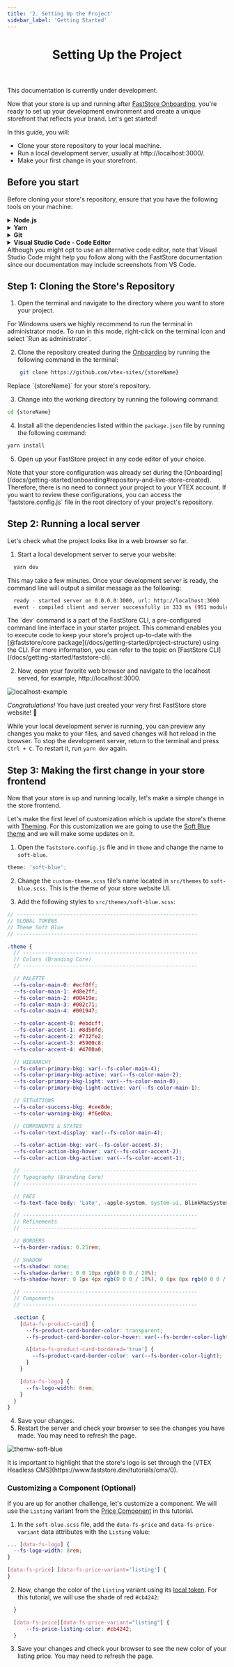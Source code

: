 ```yaml
---
title: '2. Setting Up the Project'
sidebar_label: 'Getting Started'
---
```



<header>

# Setting Up the Project

</header>

<Callout type="warning" emoji="⚠️">
  This documentation is currently under development.
</Callout>

Now that your store is up and running after [FastStore Onboarding](/docs/getting-started/1-faststore-onboarding/overview), you're ready to set up your development environment and create a unique storefront that reflects your brand. Let's get started!

In this guide, you will:

- Clone your store repository to your local machine.
- Run a local development server, usually at http://localhost:3000/.
- Make your first change in your storefront.

## Before you start

Before cloning your store's repository, ensure that you have the following tools on your machine:

<details>
  <summary>
    <b>Node.js</b>
  </summary>
  <p>
    <p>
      To run your FastStore project, you must have{' '}
      <b>
        <a href="">Node.js</a>
      </b>{' '}
      version 15.0.0 or later installed on your computer.
    </p>
    <ul>
      <li>
        -{' '}
        <b>
          <a href="https://nodejs.org/tr/download/package-manager#macos">
            Install Node.js on macOS using Homebrew
          </a>
        </b>
      </li>
      <li>
        -{' '}
        <b>
          <a href="https://nodejs.org/tr/download/package-manager#windows-1">
            Install Node.js on Windows
          </a>
        </b>{' '}
      </li>
      <li>
        -{' '}
        <b>
          <a href="https://nodejs.org/tr/download/package-manager#debian-and-ubuntu-based-linux-distributions">
            Install Node.js on Linux
          </a>
        </b>
      </li>
    </ul>
  </p>
</details>

<details>
  <summary>
    <b>Yarn</b>
  </summary>
    <p>
      We will use the <strong><a href="https://yarnpkg.com/">yarn</a></strong> command-line interface to add functionalities to the store and also run tasks, such as starting a development server.
    </p>
      <details>
          <summary>Install Yarn on macOS by running the following:</summary>
          ```bash
            brew install yarn
          ```
        </details>

        <details>
          <summary>Install Yarn on Windows by running the following:</summary>
          ```bash
            npm install -g yarn
          ```
        </details>

</details>

<details>
  <summary>
    <b>Git</b>
  </summary>
  <p>
    When developing your store's website, you will use
    [Git](https://git-scm.com/) to push your code to the cloud. You will also
    use Git to download and install the required files for your project.
  </p>
  <ul>
    <li>
      -{' '}
      <strong>
        <a href="https://git-scm.com/download/mac">
          Install Git on macOS using Homebrew
        </a>
      </strong>
    </li>
    <li>
      -{' '}
      <strong>
        <a href="https://git-scm.com/download/win">Install Git on Windows</a>
      </strong>{' '}
    </li>
    <li>
      -{' '}
      <strong>
        <a href="https://git-scm.com/download/linux">Install Git on Linux</a>
      </strong>
    </li>
  </ul>
</details>

<details>
  <summary>
    <b>Visual Studio Code - Code Editor</b>
  </summary>
  <p>
    When developing your store's website, you will need a code editor to write
    the code for your project, such as{' '}
    <strong>
      <a href="https://code.visualstudio.com/">Visual Studio Code</a>
    </strong>{' '}
    (a.k.a., VS Code). Visit the{' '}
    <strong>
      <a href="https://code.visualstudio.com/">VS Code</a>
    </strong>{' '}
    website, download and install the version appropriate to your operating
    system.
  </p>
</details>

<Callout type="info" emoji="ℹ️">
  Although you might opt to use an alternative code editor, note that Visual
  Studio Code might help you follow along with the FastStore documentation since
  our documentation may include screenshots from VS Code.
</Callout>

## Step 1: Cloning the Store's Repository

1. Open the terminal and navigate to the directory where you want to store your project.

<Callout type="info" emoji="ℹ️">
  For Windowns users we highly recommend to run the terminal in administrator
  mode. To run in this mode, right-click on the terminal icon and select `Run as
  administrator`.
</Callout>

2. Clone the repository created during the [Onboarding](/docs/getting-started/onboarding#repository-and-live-store-created) by running the following command in the terminal:

```bash
    git clone https://github.com/vtex-sites/{storeName}
```

<Callout type="warning" emoji="⚠️">
  Replace `{storeName}` for your store's repository.
</Callout>

3. Change into the working directory by running the following command:

```bash
cd {storeName}
```

4. Install all the dependencies listed within the `package.json` file by running the following command:

```bash
yarn install
```

5.  Open up your FastStore project in any code editor of your choice.

<Callout type="info" emoji="ℹ️">
  Note that your store configuration was already set during the
  [Onboarding](/docs/getting-started/onboarding#repository-and-live-store-created).
  Therefore, there is no need to connect your project to your VTEX account. If
  you want to review these configurations, you can access the
  `faststore.config.js` file in the root directory of your project's repository.
</Callout>

## Step 2: Running a local server

Let's check what the project looks like in a web browser so far.

1. Start a local development server to serve your website:

```bash
  yarn dev
```

This may take a few minutes. Once your development server is ready, the command line will output a similar message as the following:

```bash
  ready - started server on 0.0.0.0:3000, url: http://localhost:3000
  event - compiled client and server successfully in 333 ms (951 modules)
```

<Callout type="info" emoji="ℹ️">
  The `dev` command is a part of the FastStore CLI, a pre-configured command
  line interface in your starter project. This command enables you to execute
  code to keep your store's project up-to-date with the [@faststore/core
  package](/docs/getting-started/project-structure) using the CLI. For more
  information, you can refer to the topic on [FastStore
  CLI](/docs/getting-started/faststore-cli).
</Callout>

2. Now, open your favorite web browser and navigate to the localhost served, for example, http://localhost:3000.

![localhost-example](https://vtexhelp.vtexassets.com/assets/docs/src/starter-gif___42003e72ece61064991a34c3f14e398f.gif)

_Congratulations!_ You have just created your very first FastStore store website! 🎉

While your local development server is running, you can preview any changes you make to your files, and saved changes will hot reload in the browser. To stop the development server, return to the terminal and press `Ctrl + C`. To restart it, run `yarn dev` again.

## Step 3: Making the first change in your store frontend

Now that your store is up and running locally, let's make a simple change in the store frontend.

Let's make the first level of customization which is update the store's theme with [Theming](/docs/brandless). For this customization we are going to use the [Soft Blue theme](/docs/themes/soft-blue) and we will make some updates on it.

1. Open the `faststore.config.js` file and in `theme` and change the name to `soft-blue`.

```scss
theme: 'soft-blue';
```

2. Change the `custom-theme.scss` file's name located in `src/themes` to `soft-blue.scss`. This is the theme of your store website UI.

3. Add the following styles to `src/themes/soft-blue.scss`:

```scss
// ----------------------------------------------------------
// GLOBAL TOKENS
// Theme Soft Blue
// ----------------------------------------------------------

.theme {
  // --------------------------------------------------------
  // Colors (Branding Core)
  // --------------------------------------------------------

  // PALETTE
  --fs-color-main-0: #ecf0ff;
  --fs-color-main-1: #d8e2ff;
  --fs-color-main-2: #00419e;
  --fs-color-main-3: #002c71;
  --fs-color-main-4: #001947;

  --fs-color-accent-0: #ebdcff;
  --fs-color-accent-1: #8d50fd;
  --fs-color-accent-2: #732fe2;
  --fs-color-accent-3: #5900c8;
  --fs-color-accent-4: #4700a0;

  // HIERARCHY
  --fs-color-primary-bkg: var(--fs-color-main-4);
  --fs-color-primary-bkg-active: var(--fs-color-main-2);
  --fs-color-primary-bkg-light: var(--fs-color-main-0);
  --fs-color-primary-bkg-light-active: var(--fs-color-main-1);

  // SITUATIONS
  --fs-color-success-bkg: #cee8de;
  --fs-color-warning-bkg: #f6e0ba;

  // COMPONENTS & STATES
  --fs-color-text-display: var(--fs-color-main-4);

  --fs-color-action-bkg: var(--fs-color-accent-3);
  --fs-color-action-bkg-hover: var(--fs-color-accent-2);
  --fs-color-action-bkg-active: var(--fs-color-accent-1);

  // --------------------------------------------------------
  // Typography (Branding Core)
  // --------------------------------------------------------

  // FACE
  --fs-text-face-body: 'Lato', -apple-system, system-ui, BlinkMacSystemFont, sans-serif;

  // --------------------------------------------------------
  // Refinements
  // --------------------------------------------------------

  // BORDERS
  --fs-border-radius: 0.25rem;

  // SHADOW
  --fs-shadow: none;
  --fs-shadow-darker: 0 0 10px rgb(0 0 0 / 20%);
  --fs-shadow-hover: 0 1px 4px rgb(0 0 0 / 10%), 0 6px 8px rgb(0 0 0 / 10%);

  // --------------------------------------------------------
  // Components
  // --------------------------------------------------------

  .section {
    [data-fs-product-card] {
      --fs-product-card-border-color: transparent;
      --fs-product-card-border-color-hover: var(--fs-border-color-light);

      &[data-fs-product-card-bordered='true'] {
        --fs-product-card-border-color: var(--fs-border-color-light);
      }
    }

    [data-fs-logo] {
      --fs-logo-width: 8rem;
    }
  }
}
```

4. Save your changes.
5. Restart the server and check your browser to see the changes you have made. You may need to refresh the page.

![themw-soft-blue](https://vtexhelp.vtexassets.com/assets/docs/src/soft-blue___9eb9e3e506de6396df954598739be8f8.png)

<Callout type="info" emoji="ℹ️">
  It is important to highlight that the store's logo is set through the [VTEX
  Headless CMS](https://www.faststore.dev/tutorials/cms/0).
</Callout>

### Customizing a Component (Optional)

If you are up for another challenge, let's customize a component. We will use the `Listing` variant from the [Price Component](/components/atoms/price) in this tutorial.

1. In the `soft-blue.scss` file, add the `data-fs-price` and `data-fs-price-variant` data attributes with the `Listing` value:

```scss
... [data-fs-logo] {
  --fs-logo-width: 8rem;
}

[data-fs-price] [data-fs-price-variant='listing'] {
}
```

2. Now, change the color of the `Listing` variant using its [local token](/components/atoms/price#design-tokens). For this tutorial, we will use the shade of red `#cb4242`:

```scss
  }

  [data-fs-price][data-fs-price-variant="listing"] {
      --fs-price-listing-color: #cb4242;
  }

```

3. Save your changes and check your browser to see the new color of your listing price. You may need to refresh the page.
